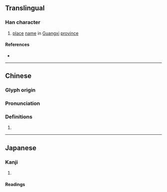{{also|岽}}
{{character info}}
==Translingual==

===Han character===
{{Han char|rn=46|rad=山|as=08|sn=11|four=25796|canj=UDW|ids=⿰山東}}

# [[place]] [[name]] in [[Guangxi]] [[province]]

====References====
* {{Han ref|kx=0314.290|dkj=08200|dj=0615.150|hdz=10778.030|uh=5D20|ud=23840|bh=D4F8|bd=54520}}

----

==Chinese==
{{zh-forms}}

===Glyph origin===
{{Han etym}}

===Pronunciation===
{{zh-pron
|m=dōng
|c=dung3
|h=pfs=túng
|mc=y
|oc=y
|cat=
}}

===Definitions===
{{zh-hanzi}}

# {{rfdef|zh}}

----

==Japanese==

===Kanji===
{{ja-kanji|grade=|rs=山08}}

# {{rfdef|ja|sort=山08}}

====Readings====
{{ja-readings|on=[[とう]] (tō), [[つ]] (tsu)|kun=}}
